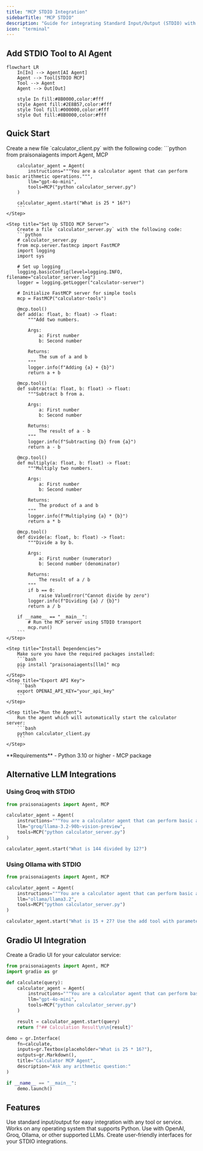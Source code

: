 ```yaml
---
title: "MCP STDIO Integration"
sidebarTitle: "MCP STDIO"
description: "Guide for integrating Standard Input/Output (STDIO) with PraisonAI agents using MCP"
icon: "terminal"
---
```


## Add STDIO Tool to AI Agent

```mermaid
flowchart LR
    In[In] --> Agent[AI Agent]
    Agent --> Tool[STDIO MCP]
    Tool --> Agent
    Agent --> Out[Out]
    
    style In fill:#8B0000,color:#fff
    style Agent fill:#2E8B57,color:#fff
    style Tool fill:#000000,color:#fff
    style Out fill:#8B0000,color:#fff
```

## Quick Start

<Steps>
    <Step title="Create a client file">
        Create a new file `calculator_client.py` with the following code:
        ```python
        from praisonaiagents import Agent, MCP

        calculator_agent = Agent(
            instructions="""You are a calculator agent that can perform basic arithmetic operations.""",
            llm="gpt-4o-mini",
            tools=MCP("python calculator_server.py")
        )

        calculator_agent.start("What is 25 * 16?")
        ```
    </Step>

    <Step title="Set Up STDIO MCP Server">
        Create a file `calculator_server.py` with the following code:
        ```python
        # calculator_server.py
        from mcp.server.fastmcp import FastMCP
        import logging
        import sys

        # Set up logging
        logging.basicConfig(level=logging.INFO, filename="calculator_server.log")
        logger = logging.getLogger("calculator-server")

        # Initialize FastMCP server for simple tools
        mcp = FastMCP("calculator-tools")

        @mcp.tool()
        def add(a: float, b: float) -> float:
            """Add two numbers.

            Args:
                a: First number
                b: Second number
            
            Returns:
                The sum of a and b
            """
            logger.info(f"Adding {a} + {b}")
            return a + b

        @mcp.tool()
        def subtract(a: float, b: float) -> float:
            """Subtract b from a.

            Args:
                a: First number
                b: Second number
            
            Returns:
                The result of a - b
            """
            logger.info(f"Subtracting {b} from {a}")
            return a - b

        @mcp.tool()
        def multiply(a: float, b: float) -> float:
            """Multiply two numbers.

            Args:
                a: First number
                b: Second number
            
            Returns:
                The product of a and b
            """
            logger.info(f"Multiplying {a} * {b}")
            return a * b

        @mcp.tool()
        def divide(a: float, b: float) -> float:
            """Divide a by b.

            Args:
                a: First number (numerator)
                b: Second number (denominator)
            
            Returns:
                The result of a / b
            """
            if b == 0:
                raise ValueError("Cannot divide by zero")
            logger.info(f"Dividing {a} / {b}")
            return a / b

        if __name__ == "__main__":
            # Run the MCP server using STDIO transport
            mcp.run()
        ```
    </Step>

    <Step title="Install Dependencies">
        Make sure you have the required packages installed:
        ```bash
        pip install "praisonaiagents[llm]" mcp
        ```
    </Step>
    <Step title="Export API Key">
        ```bash
        export OPENAI_API_KEY="your_api_key"
        ```
    </Step>

    <Step title="Run the Agent">
        Run the agent which will automatically start the calculator server:
        ```bash
        python calculator_client.py
        ```
    </Step>
</Steps>

<Note>
  **Requirements**
  - Python 3.10 or higher
  - MCP package
</Note>

## Alternative LLM Integrations

### Using Groq with STDIO

```python
from praisonaiagents import Agent, MCP

calculator_agent = Agent(
    instructions="""You are a calculator agent that can perform basic arithmetic operations.""",
    llm="groq/llama-3.2-90b-vision-preview",
    tools=MCP("python calculator_server.py")
)

calculator_agent.start("What is 144 divided by 12?")
```

### Using Ollama with STDIO

```python
from praisonaiagents import Agent, MCP

calculator_agent = Agent(
    instructions="""You are a calculator agent that can perform basic arithmetic operations.""",
    llm="ollama/llama3.2",
    tools=MCP("python calculator_server.py")
)

calculator_agent.start("What is 15 + 27? Use the add tool with parameters a and b.")
```

## Gradio UI Integration

Create a Gradio UI for your calculator service:

```python
from praisonaiagents import Agent, MCP
import gradio as gr

def calculate(query):
    calculator_agent = Agent(
        instructions="""You are a calculator agent that can perform basic arithmetic operations.""",
        llm="gpt-4o-mini",
        tools=MCP("python calculator_server.py")
    )

    result = calculator_agent.start(query)
    return f"## Calculation Result\n\n{result}"

demo = gr.Interface(
    fn=calculate,
    inputs=gr.Textbox(placeholder="What is 25 * 16?"),
    outputs=gr.Markdown(),
    title="Calculator MCP Agent",
    description="Ask any arithmetic question:"
)

if __name__ == "__main__":
    demo.launch()
```

## Features

<CardGroup cols={2}>
  <Card title="Simple Integration" icon="plug">
    Use standard input/output for easy integration with any tool or service.
  </Card>
  <Card title="Cross-Platform" icon="laptop">
    Works on any operating system that supports Python.
  </Card>
  <Card title="Multiple LLM Options" icon="brain">
    Use with OpenAI, Groq, Ollama, or other supported LLMs.
  </Card>
  <Card title="Gradio UI" icon="window">
    Create user-friendly interfaces for your STDIO integrations.
  </Card>
</CardGroup>
